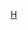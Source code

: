 {{asbox
|image=Flag of Haiti.svg
|category=海地人物小作品
|subject=与海地人物相关的
|name=Template:Haiti-bio-stub
}}<noinclude>[[Category:美洲人物小作品模板|H]]</noinclude>